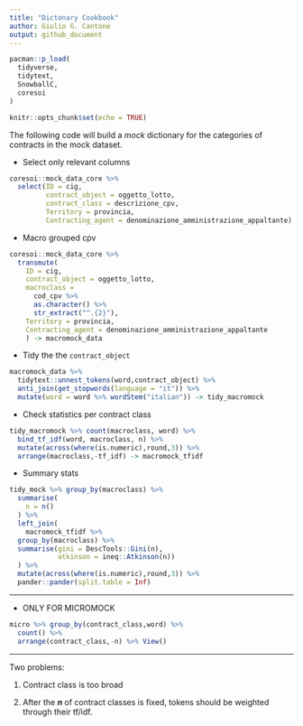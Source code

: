 ```yaml
---
title: "Dictonary Cookbook"
author: Giulio G. Cantone
output: github_document
---
```


```r
pacman::p_load(
  tidyverse,
  tidytext,
  SnowballC,
  coresoi
)

knitr::opts_chunk$set(echo = TRUE)
```

The following code will build a *mock* dictionary for the categories of contracts in the mock dataset.

-   Select only relevant columns

```r

coresoi::mock_data_core %>%
  select(ID = cig,
         contract_object = oggetto_lotto,
         contract_class = descrizione_cpv,
         Territory = provincia,
         Contracting_agent = denominazione_amministrazione_appaltante) -> micromock_data
```

-   Macro grouped cpv

```r
coresoi::mock_data_core %>%
  transmute(
    ID = cig,
    contract_object = oggetto_lotto,
    macroclass =
      cod_cpv %>%
      as.character() %>%
      str_extract("^.{2}"),
    Territory = provincia,
    Contracting_agent = denominazione_amministrazione_appaltante
    ) -> macromock_data
```

-   Tidy the the `contract_object`

```r

macromock_data %>%
  tidytext::unnest_tokens(word,contract_object) %>%
  anti_join(get_stopwords(language = "it")) %>%
  mutate(word = word %>% wordStem("italian")) -> tidy_macromock

```

-   Check statistics per contract class

```r

tidy_macromock %>% count(macroclass, word) %>%
  bind_tf_idf(word, macroclass, n) %>%
  mutate(across(where(is.numeric),round,3)) %>%
  arrange(macroclass,-tf_idf) -> macromock_tfidf

```

-   Summary stats

```r

tidy_mock %>% group_by(macroclass) %>%
  summarise(
    n = n()
  ) %>%
  left_join(
    macromock_tfidf %>%
  group_by(macroclass) %>%
  summarise(gini = DescTools::Gini(n),
            atkinson = ineq::Atkinson(n))
  ) %>%
  mutate(across(where(is.numeric),round,3)) %>%
  pander::pander(split.table = Inf)
```

------------------------------------------------------------------------

-   ONLY FOR MICROMOCK

```r
micro %>% group_by(contract_class,word) %>%
  count() %>%
  arrange(contract_class,-n) %>% View()
```

------------------------------------------------------------------------

Two problems:

1.  Contract class is too broad

2.  After the ***n*** of contract classes is fixed, tokens should be weighted through their tf/idf.
